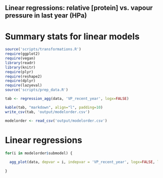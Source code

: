 ## Linear regressions: relative [protein] vs. vapour pressure in last year (HPa)

# Summary stats for linear models
```r
source('scripts/transformations.R')
require(ggplot2)
require(vegan)
library(readr)
library(knitr)
require(plyr)
require(reshape2)
require(dplyr)
require(lazyeval)
source('scripts/prep_data.R')

tab <- regression_agg(data, 'VP_recent_year', logx=FALSE)

kable(tab, "markdown", align="l", padding=10)
write_csv(tab, 'output/modelorder.csv')

modelorder <- read_csv('output/modelorder.csv')
````

# Linear regressions

```r

for(i in modelorder$submodel) {
  
  agg_plot(data, depvar = i, indepvar = 'VP_recent_year', logx=FALSE, labs = 'vapour pressure in last year (HPa)')
  
}

````
